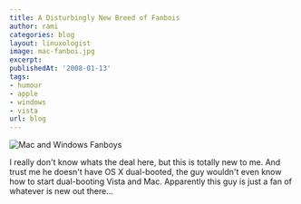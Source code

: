 ```yaml
---
title: A Disturbingly New Breed of Fanbois
author: rami
categories: blog
layout: linuxologist
image: mac-fanboi.jpg
excerpt:
publishedAt: '2008-01-13'
tags:
- humour
- apple
- windows
- vista
url: blog
---
```


![Mac and Windows Fanboys](/assets/images/content/blog/mac-fanboi.jpg)

I really don't know whats the deal here, but this is totally new to me. And trust me he doesn't have OS X dual-booted, the guy wouldn't even know how to start dual-booting Vista and Mac. Apparently this guy is just a fan of whatever is new out there...

